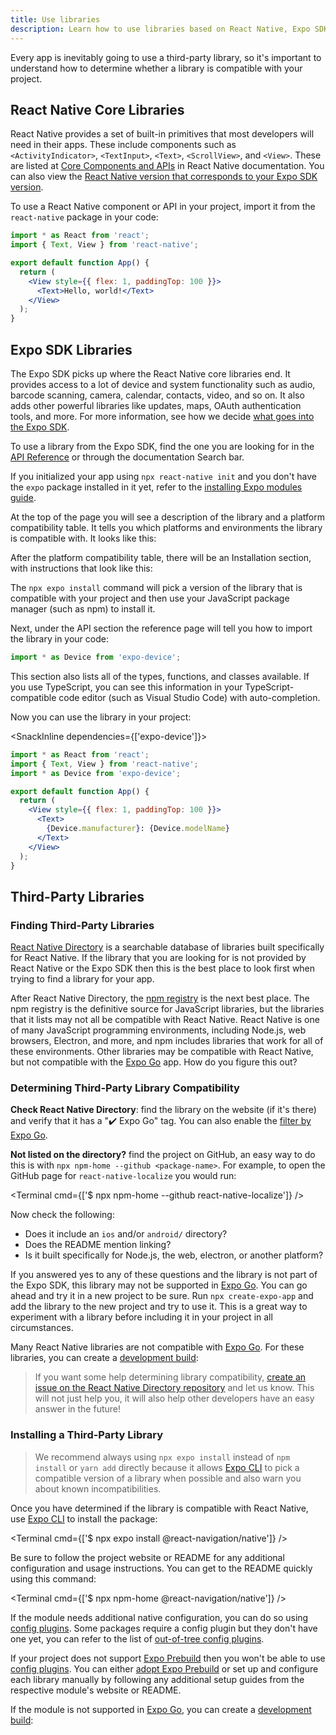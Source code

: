 ```yaml
---
title: Use libraries
description: Learn how to use libraries based on React Native, Expo SDK and third-party in your project.
---
```



Every app is inevitably going to use a third-party library, so it's important to understand how to determine whether a library is compatible with your project.

## React Native Core Libraries

React Native provides a set of built-in primitives that most developers will need in their apps. These include components such as `<ActivityIndicator>`, `<TextInput>`, `<Text>`, `<ScrollView>`, and `<View>`. These are listed at [Core Components and APIs](https://reactnative.dev/docs/components-and-apis) in React Native documentation. You can also view the [React Native version that corresponds to your Expo SDK version](/versions/latest).

To use a React Native component or API in your project, import it from the `react-native` package in your code:

<SnackInline>

```jsx
import * as React from 'react';
import { Text, View } from 'react-native';

export default function App() {
  return (
    <View style={{ flex: 1, paddingTop: 100 }}>
      <Text>Hello, world!</Text>
    </View>
  );
}
```

</SnackInline>

## Expo SDK Libraries

The Expo SDK picks up where the React Native core libraries end. It provides access to a lot of device and system functionality such as audio, barcode scanning, camera, calendar, contacts, video, and so on. It also adds other powerful libraries like updates, maps, OAuth authentication tools, and more. For more information, see how we decide [what goes into the Expo SDK](https://expo.fyi/whats-in-the-sdk).

To use a library from the Expo SDK, find the one you are looking for in the [API Reference](/versions/latest/) or through the documentation Search bar.

<ConfigReactNative>

If you initialized your app using `npx react-native init` and you don't have the `expo` package installed in it yet, refer to the [installing Expo modules guide](/bare/installing-expo-modules).

</ConfigReactNative>

At the top of the page you will see a description of the library and a platform compatibility table. It tells you which platforms and environments the library is compatible with. It looks like this:

<PlatformsSection android emulator ios simulator web />

After the platform compatibility table, there will be an Installation section, with instructions that look like this:

<InstallSection packageName="expo-device" hideBareInstructions />

The `npx expo install` command will pick a version of the library that is compatible with your project and then use your JavaScript package manager (such as npm) to install it.

Next, under the API section the reference page will tell you how to import the library in your code:

```js
import * as Device from 'expo-device';
```

This section also lists all of the types, functions, and classes available. If you use TypeScript, you can see this information in your TypeScript-compatible code editor (such as Visual Studio Code) with auto-completion.

Now you can use the library in your project:

<SnackInline dependencies={['expo-device']}>

```jsx
import * as React from 'react';
import { Text, View } from 'react-native';
import * as Device from 'expo-device';

export default function App() {
  return (
    <View style={{ flex: 1, paddingTop: 100 }}>
      <Text>
        {Device.manufacturer}: {Device.modelName}
      </Text>
    </View>
  );
}
```

</SnackInline>

## Third-Party Libraries

### Finding Third-Party Libraries

[React Native Directory](https://reactnative.directory) is a searchable database of libraries built specifically for React Native. If the library that you are looking for is not provided by React Native or the Expo SDK then this is the best place to look first when trying to find a library for your app.

After React Native Directory, the [npm registry](https://www.npmjs.com/) is the next best place. The npm registry is the definitive source for JavaScript libraries, but the libraries that it lists may not all be compatible with React Native. React Native is one of many JavaScript programming environments, including Node.js, web browsers, Electron, and more, and npm includes libraries that work for all of these environments. Other libraries may be compatible with React Native, but not compatible with the [Expo Go][expo-go] app. How do you figure this out?

### Determining Third-Party Library Compatibility

**Check React Native Directory**: find the library on the website (if it's there) and verify that it has a "✔️ Expo Go" tag. You can also enable the [filter by Expo Go](https://reactnative.directory/?expo=true).

**Not listed on the directory?** find the project on GitHub, an easy way to do this is with `npx npm-home --github <package-name>`. For example, to open the GitHub page for `react-native-localize` you would run:

<Terminal cmd={['$ npx npm-home --github react-native-localize']} />

Now check the following:

- Does it include an `ios` and/or `android/` directory?
- Does the README mention linking?
- Is it built specifically for Node.js, the web, electron, or another platform?

If you answered yes to any of these questions and the library is not part of the Expo SDK, this library may not be supported in [Expo Go][expo-go]. You can go ahead and try it in a new project to be sure. Run `npx create-expo-app` and add the library to the new project and try to use it. This is a great way to experiment with a library before including it in your project in all circumstances.

Many React Native libraries are not compatible with [Expo Go][expo-go]. For these libraries, you can create a [development build](/development/introduction):

<BoxLink
  title="Adding custom native code"
  description="Learn how to create a development build."
  href="/workflow/customizing"
/>

> If you want some help determining library compatibility, [create an issue on the React Native Directory repository](https://github.com/react-native-community/directory/issues/new/choose) and let us know. This will not just help you, it will also help other developers have an easy answer in the future!

### Installing a Third-Party Library

> We recommend always using `npx expo install` instead of `npm install` or `yarn add` directly because it allows [Expo CLI][expo-cli] to pick a compatible version of a library when possible and also warn you about known incompatibilities.

Once you have determined if the library is compatible with React Native, use [Expo CLI][expo-cli] to install the package:

<Terminal cmd={['$ npx expo install @react-navigation/native']} />

Be sure to follow the project website or README for any additional configuration and usage instructions. You can get to the README quickly using this command:

<Terminal cmd={['$ npx npm-home @react-navigation/native']} />

If the module needs additional native configuration, you can do so using [config plugins](/guides/config-plugins). Some packages require a config plugin but they don't have one yet, you can refer to the list of [out-of-tree config plugins](https://github.com/expo/config-plugins/).

<ConfigReactNative>

If your project does not support [Expo Prebuild](/workflow/prebuild) then you won't be able to use [config plugins](/guides/config-plugins). You can either [adopt Expo Prebuild](/guides/adopting-prebuild) or set up and configure each library manually by following any additional setup guides from the respective module's website or README.

</ConfigReactNative>

If the module is not supported in [Expo Go][expo-go], you can create a [development build](/development/introduction):

<BoxLink
  title="Adding custom native code"
  description="Learn how to create a development build."
  href="/workflow/customizing"
/>

[expo-cli]: /workflow/expo-cli
[expo-go]: https://expo.dev/expo-go
